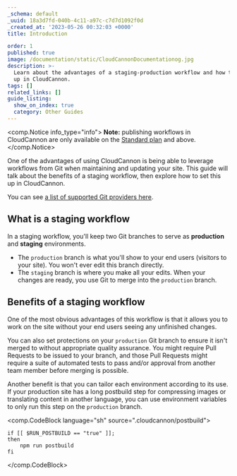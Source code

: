 ```yaml
---
_schema: default
_uuid: 18a3d7fd-040b-4c11-a97c-c7d7d1092f0d
_created_at: '2023-05-26 00:32:03 +0000'
title: Introduction

order: 1
published: true
image: /documentation/static/CloudCannonDocumentationog.jpg
description: >-
  Learn about the advantages of a staging-production workflow and how to set it
  up in CloudCannon.
tags: []
related_links: []
guide_listing:
  show_on_index: true
  category: Other Guides
---
```

<comp.Notice info_type="info">
  **Note:** publishing workflows in CloudCannon are only available on the [Standard plan](/pricing/) and above.
</comp.Notice>

One of the advantages of using CloudCannon is being able to leverage workflows from Git when maintaining and updating your site. This guide will talk about the benefits of a staging workflow, then explore how to set this up in CloudCannon.

You can see [a list of supported Git providers here](/documentation/articles/introduction-to-syncing/#supported-git-providers).

## What is a staging workflow

In a staging workflow, you'll keep two Git branches to serve as **production** and **staging** environments.

* The `production` branch is what you'll show to your end users (visitors to your site). You won't ever edit this branch directly.
* The `staging` branch is where you make all your edits. When your changes are ready, you use Git to merge into the `production` branch.

## Benefits of a staging workflow

One of the most obvious advantages of this workflow is that it allows you to work on the site without your end users seeing any unfinished changes.

You can also set protections on your `production` Git branch to ensure it isn't merged to without appropriate quality assurance. You might require Pull Requests to be issued to your branch, and those Pull Requests might require a suite of automated tests to pass and/or approval from another team member before merging is possible.

Another benefit is that you can tailor each environment according to its use. If your production site has a long postbuild step for compressing images or translating content in another language, you can use environment variables to only run this step on the `production` branch.

<comp.CodeBlock language="sh" source=".cloudcannon/postbuild">
```
if [[ $RUN_POSTBUILD == "true" ]];
then
    npm run postbuild
fi
```
</comp.CodeBlock>
